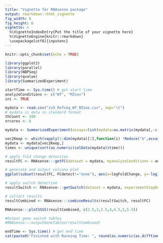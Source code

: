 ```yaml
---
title: "Vignette for RNAsense package"
output: rmarkdown::html_vignette
fig_width: 8 
fig_height: 6
vignette: >
  %\VignetteIndexEntry{Put the title of your vignette here}
  %\VignetteEngine{knitr::rmarkdown}
  \usepackage[utf8]{inputenc}
---
```


```r
knitr::opts_chunk$set(echo = TRUE)
```

```r
library(ggplot2)
library(parallel)
library(NBPSeq)
library(qvalue)
library(SummarizedExperiment)
```

```r
startTime <- Sys.time() # get start time
analyzeConditions <- c("WT", "MZsox")
ini <- TRUE

mydata <- read.csv("zv9_Refseq_WT_MZsox.csv", sep="\t")
# mydata is data in standard format
thCount <- 100
nrcores <- 8

mydata <- SummarizedExperiment(assays=list(mydata=as.matrix(mydata[,-c(1,2)])), rowData = DataFrame(name=mydata[,1], genename=mydata[,2]), colData = DataFrame(condition=do.call(rbind,strsplit(colnames(mydata)[-c(1,2)], "_"))[,1], time=do.call(rbind,strsplit(colnames(mydata)[-c(1,2)], "_"))[,2], replicate=do.call(rbind,strsplit(colnames(mydata)[-c(1,2)], "_"))[,3]))

vec2Keep <- which(vapply(1:dim(mydata)[1],function(i) !Reduce("&",assays(mydata)[[1]][i,]<thCount), c(TRUE)))
mydata <- mydata[vec2Keep,]
times <- unique(sort(as.numeric(colData(mydata)$time)))

# apply fold change detection
resultFC <- RNAsense:::getFC(dataset = mydata, myanalyzeConditions = analyzeConditions, cores = nrcores, mytimes = times)

# generate and output vulcano plot
ggplot(subset(resultFC, FCdetect!="none"), aes(x=logFoldChange, y=-log10(pValue), color=FCdetect)) + xlab("log2(Fold Change)") + geom_point(shape=20)

# apply switch detection
resultSwitch <- RNAsense:::getSwitch(dataset = mydata, experimentStepDetection = "WT", cores = nrcores, mytimes = times)

# collect results
resultCombined <- RNAsense:::combineResults(resultSwitch, resultFC)

RNAsense:::plotSSGS(resultCombined, c(2.5,3,3.5,4,4.5,5,5.5))

#Output gene switch tables
#RNAsense:::outputGeneTables(resultCombined)

endTime <- Sys.time() # get end time
cat(paste0("Finished with Running Time: ", round(as.numeric(as.difftime(endTime-startTime, units = "mins")), digits = 2), " minutes")) 
```
